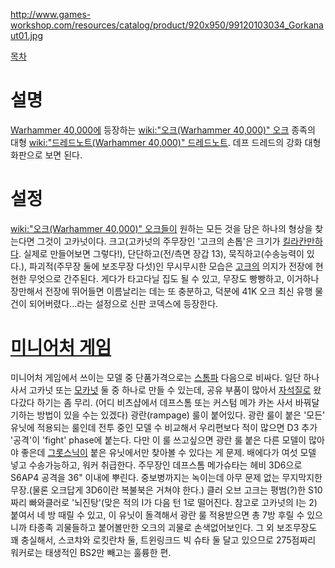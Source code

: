 {{{+1 '''Gorkanaut'''}}}

http://www.games-workshop.com/resources/catalog/product/920x950/99120103034_Gorkanaut01.jpg

[[목차]]

= 설명 =
[[Warhammer 40,000]]에 등장하는 [[wiki:"오크(Warhammer 40,000)" 오크]] 종족의 대형 [[wiki:"드레드노트(Warhammer 40,000)" 드레드노트]]. 데프 드레드의 강화 대형화판으로 보면 된다. 

= 설정 =
[[wiki:"오크(Warhammer 40,000)" 오크]]들이 원하는 모든 것을 담은 하나의 형상을 찾는다면 그것이 고카넛이다. 크고(고카넛의 주무장인 '고크의 손톱'은 크기가 [[킬라칸]]만하다. 실제로 만들어보면 그렇다!), 단단하고(전/측면 장갑 13), 묵직하고(수송능력이 있다.), 파괴적(주무장 둘에 보조무장 다섯)인 무시무시한 모습은 [[고크]]의 의지가 전장에 현현한 무엇으로 간주된다. 게다가 타고다닐 집도 될 수 있고, 무장도 빵빵하고, 이거하나 장만해서 전장에 뛰어들면 이름날리는 데는 또 충분하고, 덕분에 41K 오크 최신 유행 물건이 되어버렸다...라는 설정으로 신판 코덱스에 등장한다. 

= [[미니어처 게임]] =
미니어처 게임에서 쓰이는 모델 중 단품가격으로는 [[스톰파]] 다음으로 비싸다. 일단 하나 사서 고카넛 또는 [[모카넛]] 둘 중 하나로 만들 수 있는데, 공유 부품이 많아서 [[자석질]]로 왔다갔다 하기는 좀 무리. (어디 비츠샵에서 데프스톰 또는 커스텀 메가 카논 사서 바꿔달기하는 방법이 있을 수는 있겠다)
광란(rampage) 룰이 붙어있다. 광란 룰이 붙은 '모든' 유닛에 적용되는 룰인데 전투 중인 모델 수 비교해서 우리편보다 적이 많으면 D3 추가 '공격'이 'fight' phase에 붙는다. 다만 이 룰 쓰고싶으면 광란 룰 붙은 다른 모델이 많아야 좋은데 [[그롯스닉]]이 붙은 유닛에서만 찾아볼 수 있다는 게 문제. 
배에다가 여섯 모델 넣고 수송가능하고, 워커 취급한다. 주무장인 데프스톰 메가슈타는 헤비 3D6으로 S6AP4 공격을 36" 이내에 뿌린다. 중보병까지는 녹이는데 아무 문제 없는 무지막지한 무장.(물론 오크답게 3D6이란 복불북은 거쳐야 한다.) 클러 오브 고크는 평범(?)한 S10짜리 빠와클러로 '뇌진탕'(맞은 적의 I가 다음 턴 1로 떨어진다. 참고로 고카넛의 I는 2) 붙여서 네 방 때릴 수 있고, 이 유닛이 돌격해서 광란 룰 적용받으면 총 7방 후릴 수 있으니까 타종족 괴물들하고 붙어볼만한 오크의 괴물로 손색없어보인다. 그 외 보조무장도 꽤 충실해서, 스코챠와 로킷란차 둘, 트윈링크드 빅 슈타 둘 달고 있으므로 275점짜리 워커로는 태생적인 BS2만 빼고는 훌륭한 편.

